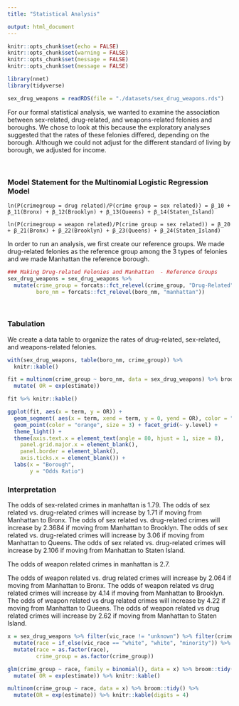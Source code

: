 ```yaml
---
title: "Statistical Analysis"

output: html_document
---
```


<style>
.list-group-item.active, .list-group-item.active:focus, .list-group-item.active:hover {
    background-color: #337ab7;
}

.navbar-default .navbar-collapse, .navbar-default .navbar-form {
background-color: #337ab7;
}

.navbar-default {
background-color: #337ab7;
}

.navbar-default .navbar-nav>li>a {
color: white;
font-weight: bold;
}

.navbar-default .navbar-brand {
color: white;
font-weight: bold;
}

</style>

```r
knitr::opts_chunk$set(echo = FALSE)
knitr::opts_chunk$set(warning = FALSE)
knitr::opts_chunk$set(message = FALSE)
knitr::opts_chunk$set(message = FALSE)
```

```r
library(nnet)
library(tidyverse)
```

```r
sex_drug_weapons = readRDS(file = "./datasets/sex_drug_weapons.rds")
```

For our formal statistical analysis, we wanted to examine the association between sex-related, drug-related, and weapons-related felonies and boroughs. We chose to look at this because the exploratory analyses suggested that the rates of these felonies differed, depending on the borough. Although we could not adjust for the different standard of living by borough, we adjusted for income.

<br>

### Model Statement for the Multinomial Logistic Regression Model

`ln(P(crimegroup = drug related)/P(crime group = sex related)) = β_10 + β_11(Bronx) + β_12(Brooklyn) + β_13(Queens) + β_14(Staten_Island)`

`ln(P(crimegroup = weapon related)/P(crime group = sex related)) = β_20 + β_21(Bronx) + β_22(Brooklyn) + β_23(Queens) + β_24(Staten_Island)`

In order to run an analysis, we first create our reference groups. We made drug-related felonies as the reference group among the 3 types of felonies and we made Manhattan the reference borough.
```r
### Making Drug-related Felonies and Manhattan  - Reference Groups
sex_drug_weapons = sex_drug_weapons %>%
  mutate(crime_group = forcats::fct_relevel(crime_group, "Drug-Related"),
         boro_nm = forcats::fct_relevel(boro_nm, "manhattan"))

```
<br>

### Tabulation

We create a data table to organize the rates of drug-related, sex-related, and weapons-related felonies.
```r
with(sex_drug_weapons, table(boro_nm, crime_group)) %>%
  knitr::kable()
```

```r
fit = multinom(crime_group ~ boro_nm, data = sex_drug_weapons) %>% broom::tidy() %>% 
  mutate( OR = exp(estimate))
```

```r
fit %>% knitr::kable()

```

```r

ggplot(fit, aes(x = term, y = OR)) +
  geom_segment( aes(x = term, xend = term, y = 0, yend = OR), color = "grey") +
  geom_point(color = "orange", size = 3) + facet_grid(~ y.level) +
  theme_light() +
  theme(axis.text.x = element_text(angle = 80, hjust = 1, size = 8),
    panel.grid.major.x = element_blank(),
    panel.border = element_blank(),
    axis.ticks.x = element_blank()) +
  labs(x = "Borough",
       y = "Odds Ratio")

```

### Interpretation

The odds of sex-related crimes in manhattan is 1.79. 
The odds  of sex related vs. drug-related crimes will increase by 1.71 if moving from Manhattan to Bronx. 
The odds of sex related vs. drug-related crimes will increase by 2.3684 if moving from Manhattan to Brooklyn.
The odds of sex related vs. drug-related crimes will increase by 3.06 if moving from Manhattan to Queens.
The odds of sex related vs. drug-related crimes will increase by 2.106 if moving from Manhattan to Staten Island. 

The odds of weapon related crimes in manhattan is 2.7. 

The odds of weapon related vs. drug related crimes will increase by 2.064 if moving from Manhattan to Bronx.
The odds of weapon related vs drug related crimes will increase by 4.14 if moving from Manhattan to Brooklyn. 
The odds of weapon related vs drug related crimes will increase by 4.22 if moving from Manhattan to Queens. 
The odds of weapon related vs drug related crimes will increase by 2.62 if moving from Manhattan to Staten Island. 


```r
x = sex_drug_weapons %>% filter(vic_race != "unknown") %>% filter(crime_group != "Sex-Related") %>% 
  mutate(race = if_else(vic_race == "white", "white", "minority")) %>% 
  mutate(race = as.factor(race),
         crime_group = as.factor(crime_group))

glm(crime_group ~ race, family = binomial(), data = x) %>% broom::tidy() %>% 
  mutate( OR = exp(estimate)) %>% knitr::kable()

multinom(crime_group ~ race, data = x) %>% broom::tidy() %>% 
  mutate(OR = exp(estimate)) %>% knitr::kable(digits = 4)
```

